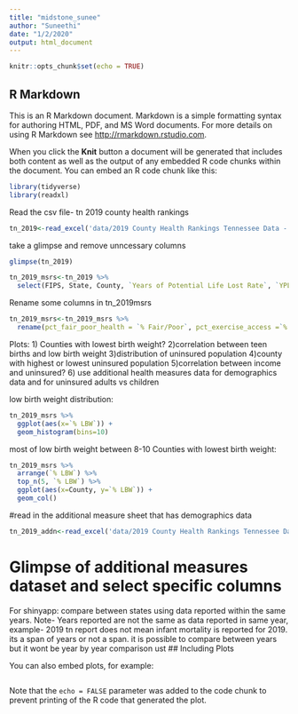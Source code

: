 ```yaml
---
title: "midstone_sunee"
author: "Suneethi"
date: "1/2/2020"
output: html_document
---
```


```r
knitr::opts_chunk$set(echo = TRUE)
```

## R Markdown

This is an R Markdown document. Markdown is a simple formatting syntax for authoring HTML, PDF, and MS Word documents. For more details on using R Markdown see <http://rmarkdown.rstudio.com>.

When you click the **Knit** button a document will be generated that includes both content as well as the output of any embedded R code chunks within the document. You can embed an R code chunk like this:

```r
library(tidyverse)
library(readxl)
```

Read the csv file- tn 2019 county health rankings
```r
tn_2019<-read_excel('data/2019 County Health Rankings Tennessee Data - v1_0.xls', 4, skip=1)
```

take a glimpse and remove unncessary columns

```r
glimpse(tn_2019)
```

```r

tn_2019_msrs<-tn_2019 %>% 
  select(FIPS, State, County, `Years of Potential Life Lost Rate`, `YPLL Rate (Black)`, `YPLL Rate (Hispanic)`, `YPLL Rate (White)`, `% Fair/Poor`, `Physically Unhealthy Days`, `Mentally Unhealthy Days`, `% LBW`, `% LBW (Black)`, `% LBW (Hispanic)`, `% LBW (White)`, `% Smokers`, `% Obese`, `Food Environment Index`, `% Physically Inactive`, `% With Access`, `% Excessive Drinking`, `# Alcohol-Impaired Driving Deaths`, `# Driving Deaths`, `% Alcohol-Impaired`, `# Chlamydia Cases`, `Chlamydia Rate`, `Teen Birth Rate`, `Teen Birth Rate (Black)`, `Teen Birth Rate (Hispanic)`, `Teen Birth Rate (White)`, `# Uninsured`, `% Uninsured`, `# Primary Care Physicians`, `PCP Rate`, `PCP Ratio`, `# Dentists`, `Dentist Rate`, `Dentist Ratio`, `# Mental Health Providers`, `MHP Rate`, `MHP Ratio`, `Preventable Hosp. Rate`, `Preventable Hosp. Rate (Black)`, `Preventable Hosp. Rate (Hispanic)`, `Preventable Hosp. Rate (White)`, `% Screened`, `% Screened (Black)`, `% Screened (Hispanic)`, `% Screened (White)`, `% Vaccinated`, `% Vaccinated (Black)`, `% Vaccinated (Hispanic)`, `% Vaccinated (White)`, `Cohort Size`, `Graduation Rate`, `# Some College`, Population, `% Some College`, `# Unemployed`, `Labor Force`, `% Unemployed`, `% Children in Poverty`, `% Children in Poverty (Black)`, `% Children in Poverty (Hispanic)`, `% Children in Poverty (White)`, `80th Percentile Income`, `20th Percentile Income`, `Income Ratio`, `# Single-Parent Households`, `# Households`, `% Single-Parent Households`, `# Associations`, `Association Rate`, `Annual Average Violent Crimes`, `Violent Crime Rate`, `# Injury Deaths`, `Injury Death Rate`, `Average Daily PM2.5`, `Presence of violation`, `% Severe Housing Problems`, `Severe Housing Cost Burden`, Overcrowding, `Inadequate Facilities`, `% Drive Alone`, `% Drive Alone (Black)`, `% Drive Alone (Hispanic)`, `% Drive Alone (White)`, `# Workers who Drive Alone`, `% Long Commute - Drives Alone`)
```

Rename some columns in tn_2019msrs
```r
tn_2019_msrs<-tn_2019_msrs %>% 
  rename(pct_fair_poor_health = `% Fair/Poor`, pct_exercise_access =`% With Access`, pct_mammography_screen =`% Screened`, pct_mammo_screend_blk = `% Screened (Black)`, pct_mammo_screend_hisp = `% Screened (Hispanic)`, pct_mammo_screend_white = `% Screened (White)`, pct_flu_vaccintd = `% Vaccinated`, pct_flu_vaccintd_blk = `% Vaccinated (Black)`, pct_flu_vaccintd_hisp = `% Vaccinated (Hispanic)`, pct_flu_vaccintd_white = `% Vaccinated (White)`, cohort_grad_size = `Cohort Size`, college_25to44age = `# Some College`)
```


Plots:
1) Counties with lowest birth weight?
2)correlation between teen births and low birth weight
3)distribution of uninsured population
4)county with highest or lowest uninsured population
5)correlation between income and uninsured?
6) use additional health measures data for demographics data and for uninsured adults vs children

low birth weight distribution:
```r
tn_2019_msrs %>% 
  ggplot(aes(x=`% LBW`)) +
  geom_histogram(bins=10)
```
most of low birth weight between 8-10
Counties with lowest birth weight:
```r
tn_2019_msrs %>% 
  arrange(`% LBW`) %>% 
  top_n(5, `% LBW`) %>% 
  ggplot(aes(x=County, y=`% LBW`)) +
  geom_col()
```


#read in the additional measure sheet that has demographics data
```r
tn_2019_addn<-read_excel('data/2019 County Health Rankings Tennessee Data - v1_0.xls', 5, skip=1)
```

# Glimpse of additional measures dataset and select specific columns


For shinyapp:
compare between states using data reported within the same years. 
Note- Years reported are not the same as data reported in same year,
example- 2019 tn report does not mean infant mortality is reported for 2019. its a span of years or not a span. 
it is possible to compare between years but it wont be year by year comparison ust 
## Including Plots

You can also embed plots, for example:

```r

```

Note that the `echo = FALSE` parameter was added to the code chunk to prevent printing of the R code that generated the plot.
